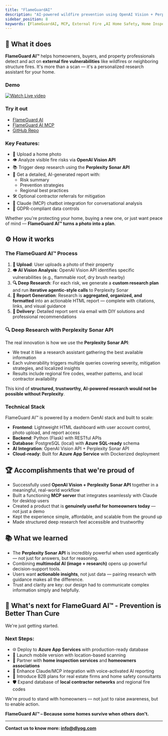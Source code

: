 ```yaml
---
title: "FlameGuardAI"
description: "AI-powered wildfire prevention using OpenAI Vision + Perplexity Sonar API"
sidebar_position: 8
keywords: [FlameGuardAI, MCP, External Fire ,AI Home Safety, Home Inspection]
---
```


## 🧠 What it does

**FlameGuard AI™** helps homeowners, buyers, and property professionals detect and act on **external fire vulnerabilities** like wildfires or neighboring structure fires. It's more than a scan — it's a personalized research assistant for your home.

### Demo

[![Watch Live video](https://img.youtube.com/vi/EI5yT7_aD6U/0.jpg)](https://www.youtube.com/watch?v=EI5yT7_aD6U)

### Try it out

- [FlameGuard AI](https://flameguardai.dlyog.com)  
- [FlameGuard AI MCP](https://flameguardai-mcp.dlyog.com)  
- [GitHub Repo](https://github.com/dlyog/fire-risk-assessor-drone-ai)  

### Key Features:
- 📸 Upload a home photo
- 👁️ Analyze visible fire risks via **OpenAI Vision API**
- 📚 Trigger deep research using the **Perplexity Sonar API**
- 📄 Get a detailed, AI-generated report with:
  - Risk summary
  - Prevention strategies
  - Regional best practices
- 🛠️ Optional contractor referrals for mitigation
- 💬 Claude (MCP) chatbot integration for conversational analysis
- 🧾 GDPR-compliant data controls

Whether you're protecting your home, buying a new one, or just want peace of mind — **FlameGuard AI™ turns a photo into a plan**.

## ⚙️ How it works

### The FlameGuard AI™ Process

1. **📸 Upload**: User uploads a photo of their property
2. **👁️ AI Vision Analysis**: OpenAI Vision API identifies specific vulnerabilities (e.g., flammable roof, dry brush nearby)
3. **🔍 Deep Research**: For each risk, we generate a **custom research plan** and run **iterative agentic-style calls** to Perplexity Sonar
4. **📄 Report Generation**: Research is **aggregated, organized, and formatted** into an actionable HTML report — complete with citations, links, and visual guidance
5. **📧 Delivery**: Detailed report sent via email with DIY solutions and professional recommendations

### 🔍 Deep Research with Perplexity Sonar API

The real innovation is how we use the **Perplexity Sonar API**:

- We treat it like a research assistant gathering the best available information
- Each vulnerability triggers multiple queries covering severity, mitigation strategies, and localized insights
- Results include regional fire codes, weather patterns, and local contractor availability

This kind of **structured, trustworthy, AI-powered research would not be possible without Perplexity**.

### Technical Stack

FlameGuard AI™ is powered by a modern GenAI stack and built to scale:

- **Frontend**: Lightweight HTML dashboard with user account control, photo upload, and report access
- **Backend**: Python (Flask) with RESTful APIs
- **Database**: PostgreSQL (local) with **Azure SQL-ready** schema
- **AI Integration**: OpenAI Vision API + Perplexity Sonar API
- **Cloud-ready**: Built for **Azure App Service** with Dockerized deployment

## 🏆 Accomplishments that we're proud of

- Successfully used **OpenAI Vision + Perplexity Sonar API** together in a meaningful, real-world workflow
- Built a functioning **MCP server** that integrates seamlessly with Claude for desktop users
- Created a product that is **genuinely useful for homeowners today** — not just a demo
- Kept the experience simple, affordable, and scalable from the ground up
- Made structured deep research feel accessible and trustworthy

## 📚 What we learned

- The **Perplexity Sonar API** is incredibly powerful when used agentically — not just for answers, but for reasoning.
- Combining **multimodal AI (image + research)** opens up powerful decision-support tools.
- Users want **actionable insights**, not just data — pairing research with guidance makes all the difference.
- Trust and clarity are key: our design had to communicate complex information simply and helpfully.

## 🚀 What's next for FlameGuard AI™ - Prevention is Better Than Cure

We're just getting started.

### Next Steps:
- 🌐 Deploy to **Azure App Services** with production-ready database
- 📱 Launch mobile version with location-based scanning
- 🏡 Partner with **home inspection services** and **homeowners associations**
- 💬 Enhance Claude/MCP integration with voice-activated AI reporting
- 💸 Introduce B2B plans for real estate firms and home safety consultants
- 🛡️ Expand database of **local contractor networks** and regional fire codes

We're proud to stand with homeowners — not just to raise awareness, but to enable action.

**FlameGuard AI™ – Because some homes survive when others don't.**

---

**Contact us to know more: info@dlyog.com**

